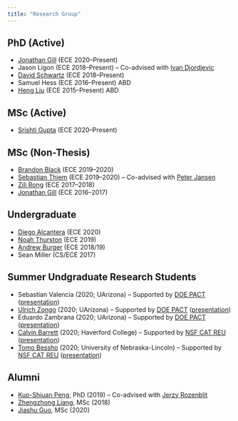 ```yaml
---
title: "Research Group"
---
```



## PhD (Active)
- [Jonathan Gill](https://www.linkedin.com/in/therealjtgill/){target="_blank"} (ECE 2020--Present) 
- Jason Ligon (ECE 2018--Present)
-- Co-advised with [Ivan Djordjevic](https://ece.engineering.arizona.edu/faculty-staff/faculty/ivan-b-djordjevic){target="_blank"}
- [David Schwartz](https://uweb.engr.arizona.edu/~dmschwar/){target="_blank"} (ECE 2018--Present)
- Samuel Hess (ECE 2016--Present) ABD
- [Heng Liu](https://www.linkedin.com/in/lh5712/){target="_blank"} (ECE 2015--Present) ABD

## MSc (Active)
- [Srishti Gupta](https://www.linkedin.com/in/srishtigupta01/){target="_blank"} (ECE 2020--Present)

## MSc (Non-Thesis) 
- [Brandon Black](https://www.linkedin.com/in/brandonleeblack/){target="_blank"} (ECE 2019--2020)
- [Sebastian Thiem](https://www.linkedin.com/in/sebastian-thiem-4b25b1159/){target="_blank"} (ECE 2019--2020) -- Co-advised with [Peter Jansen](https://ischool.arizona.edu/people/peter-jansen){target="_blank"} 
- [Zili Rong](https://www.linkedin.com/in/zili-rong/){target="_blank"} (ECE 2017--2018)
- [Jonathan Gill](https://www.linkedin.com/in/therealjtgill/){target="_blank"} (ECE 2016--2017) 

## Undergraduate
- [Diego Alcantera](https://www.linkedin.com/in/diego-k-alcantara/){target="_blank"} (ECE 2020)
- [Noah Thurston](https://www.linkedin.com/in/noah-t-180021b7/){target="_blank"} (ECE 2019)
- [Andrew Burger](https://www.linkedin.com/in/andrew-burger-8a628870){target="_blank"} (ECE 2018/19)
- Sean Miller (CS/ECE 2017)

## Summer Undgraduate Research Students
- Sebastian Valencia (2020; UArizona) – Supported by [DOE PACT](https://nnsa-pact.org/){target="_blank"} ([presentation](https://www.dropbox.com/s/9q8zer4us69sk7o/Team-5-David-VideoPoster-Machine-Learning.mp4?dl=0){target="_blank"})
- [Ulrich Zongo](Ulrich Zongo) (2020; UArizona) – Supported by [DOE PACT](https://nnsa-pact.org/){target="_blank"} ([presentation](https://www.dropbox.com/s/9q8zer4us69sk7o/Team-5-David-VideoPoster-Machine-Learning.mp4?dl=0){target="_blank"})
- Eduardo Zambrana (2020; UArizona) – Supported by [DOE PACT](https://nnsa-pact.org/){target="_blank"} ([presentation](https://www.dropbox.com/s/9q8zer4us69sk7o/Team-5-David-VideoPoster-Machine-Learning.mp4?dl=0){target="_blank"})
- [Calvin Barrett](https://www.linkedin.com/in/calvin-barrett-293296187/){target="_blank"} (2020; Haverford College) – Supported by [NSF CAT REU](http://catvehicle.arizona.edu/){target="_blank"} ([presentation](https://www.youtube.com/watch?v=VWeaJDeazUc&feature=youtu.be){target="_blank"})
- [Tomo Bessho](https://www.linkedin.com/in/tbessho/){target="_blank"} (2020; University of Nebraska-Lincoln) – Supported by [NSF CAT REU](http://catvehicle.arizona.edu/){target="_blank"} ([presentation](https://www.youtube.com/watch?v=RRtQqaa6p-4){target="_blank"})


## Alumni 
- [Kuo-Shiuan Peng](https://www.linkedin.com/in/kuo-shiuan-peng-24360567/){target="_blank"}, PhD (2019)
-- Co-advised with [Jerzy Rozenblit](https://ece.engineering.arizona.edu/faculty-staff/faculty/jerzy-w-rozenblit){target="_blank"}
- [Zhengzhong Liang](https://www.linkedin.com/in/zhengzhong-liang-095810137/){target="_blank"}, MSc (2018)
- [Jiashu Guo](https://www.linkedin.com/in/jiashu-guo/){target="_blank"}, MSc (2020)

